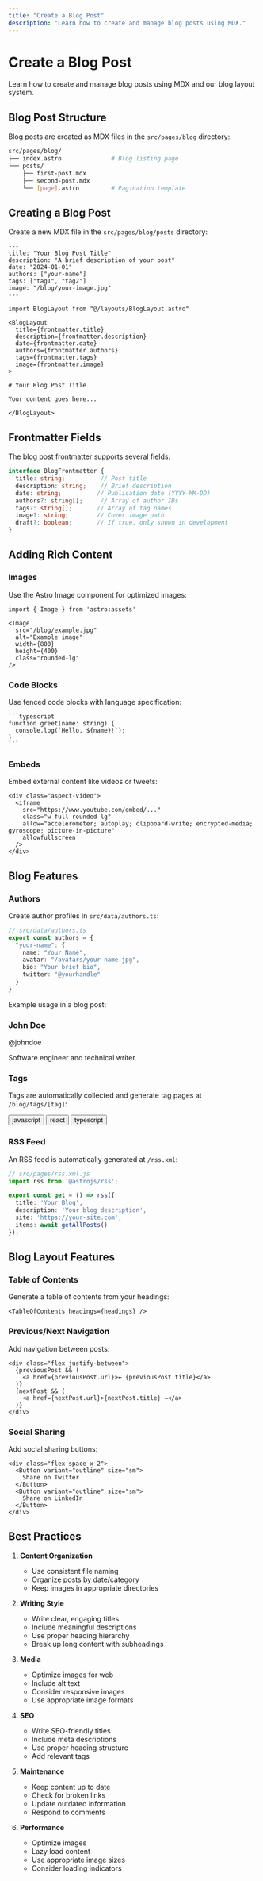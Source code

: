 ```yaml
---
title: "Create a Blog Post"
description: "Learn how to create and manage blog posts using MDX."
---
```




<DocsLayout title={frontmatter.title} description={frontmatter.description}>

# Create a Blog Post

Learn how to create and manage blog posts using MDX and our blog layout system.

## Blog Post Structure

Blog posts are created as MDX files in the `src/pages/blog` directory:

```bash
src/pages/blog/
├── index.astro              # Blog listing page
└── posts/
    ├── first-post.mdx
    ├── second-post.mdx
    └── [page].astro         # Pagination template
```

## Creating a Blog Post

Create a new MDX file in the `src/pages/blog/posts` directory:

```mdx
---
title: "Your Blog Post Title"
description: "A brief description of your post"
date: "2024-01-01"
authors: ["your-name"]
tags: ["tag1", "tag2"]
image: "/blog/your-image.jpg"
---

import BlogLayout from "@/layouts/BlogLayout.astro"

<BlogLayout 
  title={frontmatter.title}
  description={frontmatter.description}
  date={frontmatter.date}
  authors={frontmatter.authors}
  tags={frontmatter.tags}
  image={frontmatter.image}
>

# Your Blog Post Title

Your content goes here...

</BlogLayout>
```

## Frontmatter Fields

The blog post frontmatter supports several fields:

```typescript
interface BlogFrontmatter {
  title: string;          // Post title
  description: string;    // Brief description
  date: string;          // Publication date (YYYY-MM-DD)
  authors?: string[];     // Array of author IDs
  tags?: string[];       // Array of tag names
  image?: string;        // Cover image path
  draft?: boolean;       // If true, only shown in development
}
```

## Adding Rich Content

### Images

Use the Astro Image component for optimized images:

```mdx
import { Image } from 'astro:assets'

<Image
  src="/blog/example.jpg"
  alt="Example image"
  width={800}
  height={400}
  class="rounded-lg"
/>
```

### Code Blocks

Use fenced code blocks with language specification:

````mdx
```typescript
function greet(name: string) {
  console.log(`Hello, ${name}!`);
}
```
````

### Embeds

Embed external content like videos or tweets:

```mdx
<div class="aspect-video">
  <iframe
    src="https://www.youtube.com/embed/..."
    class="w-full rounded-lg"
    allow="accelerometer; autoplay; clipboard-write; encrypted-media; gyroscope; picture-in-picture"
    allowfullscreen
  />
</div>
```

## Blog Features

### Authors

Create author profiles in `src/data/authors.ts`:

```typescript
// src/data/authors.ts
export const authors = {
  "your-name": {
    name: "Your Name",
    avatar: "/avatars/your-name.jpg",
    bio: "Your brief bio",
    twitter: "@yourhandle"
  }
}
```

Example usage in a blog post:

<Card className="p-6">
  <div className="flex items-center space-x-4">
    <div className="h-12 w-12 rounded-full bg-muted" />
    <div>
      <h3 className="font-semibold">John Doe</h3>
      <p className="text-sm text-muted-foreground">@johndoe</p>
    </div>
  </div>
  <p className="mt-4 text-muted-foreground">
    Software engineer and technical writer.
  </p>
</Card>

### Tags

Tags are automatically collected and generate tag pages at `/blog/tags/[tag]`:

<div className="flex flex-wrap gap-2 my-4">
  <Button variant="secondary" size="sm">javascript</Button>
  <Button variant="secondary" size="sm">react</Button>
  <Button variant="secondary" size="sm">typescript</Button>
</div>

### RSS Feed

An RSS feed is automatically generated at `/rss.xml`:

```typescript
// src/pages/rss.xml.js
import rss from '@astrojs/rss';

export const get = () => rss({
  title: 'Your Blog',
  description: 'Your blog description',
  site: 'https://your-site.com',
  items: await getAllPosts()
});
```

## Blog Layout Features

### Table of Contents

Generate a table of contents from your headings:

```mdx
<TableOfContents headings={headings} />
```

### Previous/Next Navigation

Add navigation between posts:

```astro
<div class="flex justify-between">
  {previousPost && (
    <a href={previousPost.url}>← {previousPost.title}</a>
  )}
  {nextPost && (
    <a href={nextPost.url}>{nextPost.title} →</a>
  )}
</div>
```

### Social Sharing

Add social sharing buttons:

```astro
<div class="flex space-x-2">
  <Button variant="outline" size="sm">
    Share on Twitter
  </Button>
  <Button variant="outline" size="sm">
    Share on LinkedIn
  </Button>
</div>
```

## Best Practices

1. **Content Organization**
   - Use consistent file naming
   - Organize posts by date/category
   - Keep images in appropriate directories

2. **Writing Style**
   - Write clear, engaging titles
   - Include meaningful descriptions
   - Use proper heading hierarchy
   - Break up long content with subheadings

3. **Media**
   - Optimize images for web
   - Include alt text
   - Consider responsive images
   - Use appropriate image formats

4. **SEO**
   - Write SEO-friendly titles
   - Include meta descriptions
   - Use proper heading structure
   - Add relevant tags

5. **Maintenance**
   - Keep content up to date
   - Check for broken links
   - Update outdated information
   - Respond to comments

6. **Performance**
   - Optimize images
   - Lazy load content
   - Use appropriate image sizes
   - Consider loading indicators

</DocsLayout>